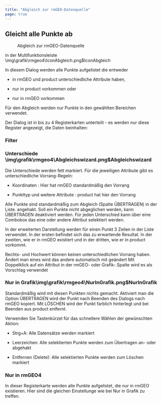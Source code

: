 ```yaml
---
title: "Abgleich zur rmGEO-Datenquelle"
page: true
---
```

## Gleicht alle Punkte ab
 <Menu>Abgleich zur rmGEO-Datenquelle</Menu>  in der Multifunktionsleiste<Image>\img\grafik\rmgeo4\IconAbgleich.png$IconAbgleich</Image>

In diesem Dialog werden alle Punkte aufgelistet die entweder

- in rmGEO und <Placeholder>product</Placeholder> unterschiedliche Attribute haben,

- nur in <Placeholder>product</Placeholder> vorkommen oder

- nur in rmGEO vorkommen




<Success>
F&#252;r den Abgleich werden nur Punkte in den gew&#228;hlten Bereichen verwendet.
</Success>


Der Dialog ist in bis zu 4 Registerkarten unterteilt - es werden nur diese Register angezeigt, die Daten beinhalten:
###  Filter

### Unterschiede<Image>\img\grafik\rmgeo4\Abgleichswizard.png$Abgleichswizard</Image>

Die Unterschiede werden fett markiert. F&#252;r die jeweiligen Attribute gibt es unterschiedliche Vorrang-Regeln:

- <Bold> Koordinaten </Bold> : Hier hat rmGEO standardm&#228;&#223;ig den Vorrang

- <Bold> Punkttyp </Bold>  und weitere <Bold> Attribute </Bold> : <Placeholder>product</Placeholder> hat hier den Vorrang




Alle Punkte sind standardm&#228;&#223;ig zum Abgleich (Spalte &#220;BERTRAGEN) in der Liste. angehakt. Soll ein Punkte nicht abgeglichen werden, kann &#220;BERTRAGEN deaktiviert werden.
F&#252;r jeden Unterschied kann &#252;ber eine Combobox das eine oder andere Attribut selektiert werden.

In der erweiterten Darstellung werden f&#252;r einen Punkt 3 Zeilen in der Liste verwendet. In der ersten befindet sich das zu erwartende Resultat. In der zweiten, wie er in rmGEO existiert und  in der dritten, wie er in  <Placeholder>product</Placeholder> vorkommt.

<Success>
Rechts- und Hochwert k&#246;nnen keinen unterschiedlichen Vorrang haben. &#196;ndert man eines wird das andere automatisch mit ge&#228;ndert
</Success>

<Success>
Mit Doppelklick auf ein Attribut in der rmGEO- oder Grafik-.Spalte wird es als Vorschlag verwendet
</Success>


### Nur in Grafik<Image>\img\grafik\rmgeo4\NurInGrafik.png$NurInGrafik</Image>

Standardm&#228;&#223;ig wird mit diesen Punkten nichts gemacht. Aktiviert man die Option &#220;BERTRAGEN wird der Punkt nach Beenden des Dialogs nach rmGEO kopiert. Mit L&#214;SCHEN wird der Punkt farblich hinterlegt und bei Beenden aus  <Placeholder>product</Placeholder> entfernt.

<Success>
Verwenden Sie Tastenk&#252;rzel f&#252;r das schnellere W&#228;hlen der gew&#252;nschten Aktion:

- Strg+A: Alle Datens&#228;tze werden markiert


- Leerzeichen: Alle selektierten Punkte werden zum &#220;bertragen an- oder abgehakt


- Entfernen (Delete): Alle selektierten Punkte werden zum L&#246;schen markiert




</Success>


###  Nur in rmGEO4

In dieser Registerkarte werden alle Punkte aufgelistet, die nur in rmGEO existieren.
Hier sind die gleichen Einstellunge wie bei  <Bold> Nur in Grafik </Bold>  zu treffen.

